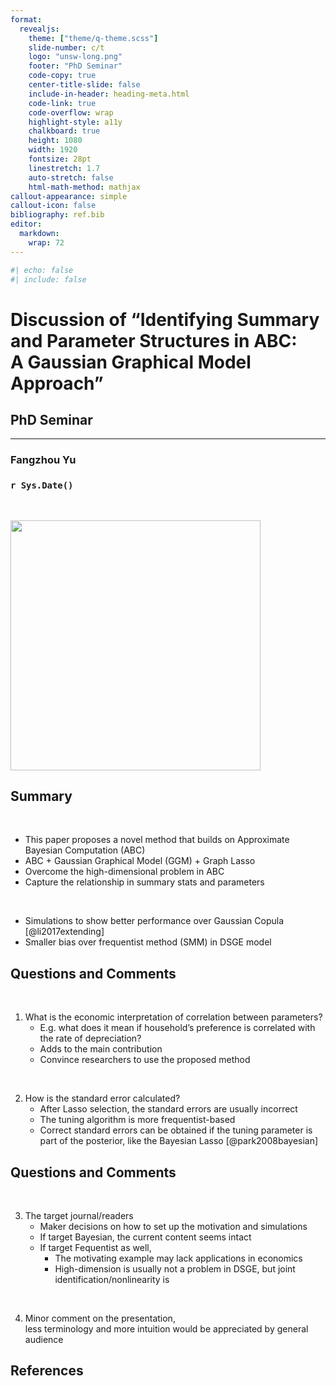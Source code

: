 ```yaml
---
format: 
  revealjs:
    theme: ["theme/q-theme.scss"]
    slide-number: c/t
    logo: "unsw-long.png"
    footer: "PhD Seminar"
    code-copy: true
    center-title-slide: false
    include-in-header: heading-meta.html
    code-link: true
    code-overflow: wrap
    highlight-style: a11y
    chalkboard: true
    height: 1080
    width: 1920
    fontsize: 28pt
    linestretch: 1.7
    auto-stretch: false
    html-math-method: mathjax
callout-appearance: simple
callout-icon: false
bibliography: ref.bib
editor: 
  markdown: 
    wrap: 72
---
```


```r
#| echo: false
#| include: false

```

<h1>Discussion of "Identifying Summary <br> and Parameter Structures in ABC: <br> A Gaussian Graphical Model Approach"</h1>

<h2>PhD Seminar</h2>

<hr>

<h3>Fangzhou Yu</h3>

<h3>`r Sys.Date()`</h3>

<br>

![](unsw.png){.absolute top="550" left="1400" width="400"}

## Summary

<br>

- This paper proposes a novel method that builds on Approximate Bayesian Computation (ABC)
- ABC + Gaussian Graphical Model (GGM) + Graph Lasso
- Overcome the high-dimensional problem in ABC
- Capture the relationship in summary stats and parameters

<br>

- Simulations to show better performance over Gaussian Copula [@li2017extending]
- Smaller bias over frequentist method (SMM) in DSGE model

## Questions and Comments

<br>

1. What is the economic interpretation of correlation between parameters?
    - E.g. what does it mean if household's preference is correlated with the rate of depreciation?
    - Adds to the main contribution
    - Convince researchers to use the proposed method

<br>

2. How is the standard error calculated?
    - After Lasso selection, the standard errors are usually incorrect
    - The tuning algorithm is more frequentist-based
    - Correct standard errors can be obtained if the tuning parameter is part of the posterior, like the Bayesian Lasso [@park2008bayesian]

## Questions and Comments

<br>

3. The target journal/readers
    - Maker decisions on how to set up the motivation and simulations
    - If target Bayesian, the current content seems intact
    - If target Fequentist as well, 
      - The motivating example may lack applications in economics
      - High-dimension is usually not a problem in DSGE, but joint identification/nonlinearity is

<br>

4. Minor comment on the presentation, <br> less terminology and more intuition would be appreciated by general audience

## References